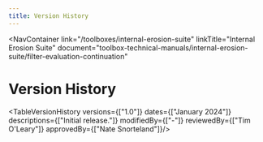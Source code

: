 ```yaml
---
title: Version History
---
```



<NavContainer 
  link="/toolboxes/internal-erosion-suite"
  linkTitle="Internal Erosion Suite" 
  document="toolbox-technical-manuals/internal-erosion-suite/filter-evaluation-continuation"
></NavContainer>

# Version History

<TableVersionHistory
    versions={["1.0"]}
    dates={["January 2024"]}
    descriptions={["Initial release."]}
    modifiedBy={["-"]}
    reviewedBy={["Tim O'Leary"]}
    approvedBy={["Nate Snorteland"]}/>
